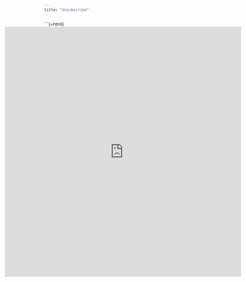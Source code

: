 ```yaml
---
title: "Unsubscribe"
---
```


```{=html}
<iframe src="https://docs.google.com/forms/d/e/1FAIpQLSdg3wVP0MjaAUVyrFRzxIDFIdtJGc7zPmOjHyg4wF3F6y40og/viewform?embedded=true" width="150%" height="800" frameborder="0" marginheight="0" marginwidth="0" style="margin-left: -25%; display: block;">Loading…</iframe>